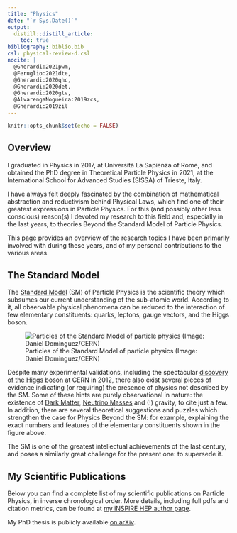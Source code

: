 ```yaml
---
title: "Physics"
date: "`r Sys.Date()`"
output:
  distill::distill_article:
    toc: true
bibliography: biblio.bib
csl: physical-review-d.csl
nocite: | 
  @Gherardi:2021pwm,
  @Feruglio:2021dte, 
  @Gherardi:2020qhc, 
  @Gherardi:2020det, 
  @Gherardi:2020gtv,
  @AlvarengaNogueira:2019zcs,
  @Gherardi:2019zil
---
```


```r
knitr::opts_chunk$set(echo = FALSE)
```

## Overview

I graduated in Physics in 2017, at Università La Sapienza of Rome, and obtained 
the PhD degree in Theoretical Particle Physics in 2021, at the International School for Advanced Studies (SISSA) of Trieste, Italy.

I have always felt deeply fascinated by the combination of mathematical abstraction and reductivism behind Physical Laws, which find one of their greatest expressions in Particle Physics. For this (and possibly other less conscious) reason(s) I devoted my research to this field and, especially in the last years, to theories Beyond the Standard Model of Particle Physics.

This page provides an overview of the research topics I have been primarily involved with during these years, and of my personal contributions to the various areas.

## The Standard Model

The [Standard Model](https://home.cern/science/physics/standard-model) (SM) of Particle Physics is the scientific theory which subsumes our current understanding of the sub-atomic world. According to it, all observable physical phenomena can be reduced to the interaction of few elementary constituents: quarks, leptons, gauge vectors, and the Higgs boson.

![Particles of the Standard Model of particle physics (Image: Daniel Dominguez/CERN)](img/STDM higgs and field D.png)

Despite many experimental validations, including the spectacular [discovery of the Higgs boson](https://home.cern/news/news/experiments/atlas-and-cms-publish-observations-new-particle) at CERN in 2012, there also exist several pieces of evidence indicating (or requiring) the presence of physics not described by the SM. Some of these hints are purely observational in nature: the existence of [Dark Matter](https://home.cern/science/physics/dark-matter), [Neutrino Masses](https://en.wikipedia.org/wiki/Neutrino) and (!) gravity, to cite just a few. In addition, there are several theoretical suggestions and puzzles which strengthen the case for Physics Beyond the SM: for example, explaining the exact numbers and features of the elementary constituents shown in the figure above.

The SM is one of the greatest intellectual achievements of the last century, and poses a similarly great challenge for the present one: to supersede it.

## My Scientific Publications

Below you can find a complete list of my scientific publications on Particle Physics, in inverse chronological order. More details, including full pdfs and citation metrics, can be found at [my iNSPIRE HEP author page](https://inspirehep.net/authors/1728353?ui-citation-summary=true).

My PhD thesis is publicly available [on arXiv](https://arxiv.org/abs/2111.00285).
